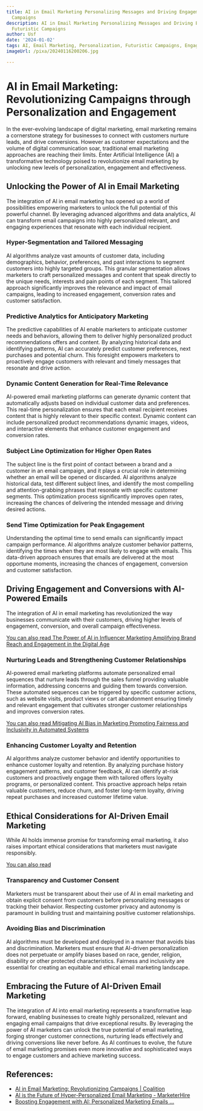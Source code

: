 ```yaml
---
title: AI in Email Marketing Personalizing Messages and Driving Engagement in Futuristic
  Campaigns
description: AI in Email Marketing Personalizing Messages and Driving Engagement in
  Futuristic Campaigns
author: Usf
date: '2024-01-02'
tags: AI, Email Marketing, Personalization, Futuristic Campaigns, Engagement
imageUrl: /pixa/20240116200206.jpg

---
```

# AI in  Email Marketing: Revolutionizing Campaigns through Personalization and Engagement

In the ever-evolving landscape of  digital marketing, email marketing remains a cornerstone strategy for  businesses to connect with customers nurture  leads, and drive conversions. However as customer expectations and the volume of digital communication soar, traditional email marketing approaches are  reaching their limits. Enter Artificial Intelligence (AI) a transformative technology poised to revolutionize email marketing by unlocking new levels  of personalization, engagement and effectiveness.

## Unlocking  the  Power of AI in Email Marketing

The  integration of AI in email marketing has opened up a world of possibilities empowering marketers to unlock the full potential of this powerful  channel. By leveraging advanced algorithms and data analytics,  AI can transform email  campaigns into  highly personalized relevant, and engaging experiences that resonate with each  individual recipient.

### Hyper-Segmentation and Tailored  Messaging

AI algorithms analyze vast amounts of  customer data, including demographics, behavior, preferences, and past interactions  to segment  customers into highly targeted groups. This granular segmentation allows marketers to craft personalized messages and content  that  speak directly to the unique needs, interests and pain points of each segment. This tailored approach significantly improves the relevance  and impact of email campaigns,  leading to increased engagement, conversion rates and customer satisfaction.

### Predictive Analytics for Anticipatory  Marketing

The predictive capabilities of AI enable marketers to anticipate customer needs and  behaviors,  allowing  them to  deliver highly personalized  product  recommendations offers and content. By analyzing historical data and identifying patterns, AI can accurately predict customer preferences,  next purchases and  potential  churn. This foresight empowers marketers to proactively engage customers with relevant and timely messages that resonate and drive action.

### Dynamic Content Generation for Real-Time Relevance

AI-powered email marketing platforms can generate dynamic content that automatically adjusts based on individual customer data and preferences. This real-time personalization ensures that each email recipient receives content that  is highly relevant to their specific context. Dynamic content can  include personalized product recommendations dynamic  images, videos, and interactive elements that enhance  customer engagement and conversion  rates.

### Subject Line Optimization for Higher Open Rates

The  subject line is the first point of contact between a  brand and a customer in an email campaign,  and it  plays a crucial role in determining whether an email will be opened or discarded. AI algorithms analyze historical data, test different subject lines, and identify the most compelling and  attention-grabbing phrases that resonate with  specific customer segments. This optimization  process significantly improves open  rates, increasing the chances of delivering the intended message  and driving desired actions.

### Send Time  Optimization for Peak  Engagement

Understanding the optimal time to send emails can significantly impact campaign performance. AI algorithms analyze customer behavior patterns, identifying the times when they are  most likely to engage with emails. This data-driven approach ensures that emails are delivered at the most opportune  moments,  increasing the chances of engagement, conversion and customer satisfaction.

## Driving Engagement and  Conversions with AI-Powered Emails

The integration of AI in email marketing has revolutionized the way businesses communicate with their  customers, driving higher levels of engagement, conversion, and overall campaign  effectiveness.

[You can also read The Power of AI  in Influencer Marketing Amplifying Brand Reach and Engagement  in the Digital Age](The%20Power%20of%20AI%20in%20Influencer%20Marketing%20Amplifying%20Brand%20Reach%20and%20Engagement%20in%20the%20Digital%20Age)


### Nurturing Leads and Strengthening Customer Relationships

AI-powered email marketing platforms automate personalized email sequences that  nurture leads through the sales  funnel providing valuable information, addressing concerns and guiding them  towards conversion. These automated sequences can be triggered by specific customer actions, such as  website visits, product views or  cart abandonment  ensuring timely and relevant engagement that cultivates stronger  customer relationships and improves conversion rates.

[You can also read Mitigating AI Bias in Marketing Promoting Fairness and  Inclusivity in Automated  Systems](Mitigating%20AI%20Bias%20in%20Marketing%20Promoting%20Fairness%20and%20Inclusivity%20in%20Automated%20Systems)


### Enhancing Customer Loyalty and Retention

AI algorithms analyze  customer behavior and identify opportunities to enhance customer loyalty and retention. By analyzing purchase  history engagement patterns, and customer feedback, AI can identify at-risk customers and proactively engage them with tailored offers loyalty programs, or  personalized content. This proactive approach helps retain valuable customers, reduce  churn, and foster long-term loyalty, driving repeat  purchases and increased customer lifetime  value.

## Ethical Considerations for AI-Driven Email Marketing

While AI holds immense promise for transforming email marketing, it  also raises important ethical considerations that marketers must  navigate responsibly.

[You can also read ]()


### Transparency and Customer Consent

Marketers must be transparent about their use of AI in email marketing and obtain explicit consent from customers before personalizing messages or tracking their  behavior. Respecting customer privacy and autonomy is paramount in building  trust and maintaining positive customer relationships.

### Avoiding Bias and Discrimination

AI algorithms must be developed  and  deployed in a manner that avoids bias and discrimination. Marketers must  ensure that AI-driven personalization does not perpetuate or amplify biases based on race, gender, religion, disability or other protected characteristics. Fairness and inclusivity are essential for  creating an equitable and ethical email marketing landscape.

## Embracing the  Future  of AI-Driven Email Marketing

The integration of AI into email marketing represents a transformative leap forward, enabling businesses to create  highly personalized, relevant and engaging email campaigns that drive exceptional results. By leveraging the power of AI marketers can unlock the true potential of email marketing,  forging stronger customer connections, nurturing leads effectively  and driving conversions like never before. As  AI continues to evolve, the future of email marketing  promises  even more innovative and sophisticated ways to engage customers and achieve marketing success.

## References:
- [AI in Email Marketing: Revolutionizing Campaigns | Coalition](https://coalitiontechnologies.com/blog/how-ai-is-revolutionizing-email-marketing-unleashing-the-power-of-personalization-and-optimization)
- [AI is the Future of Hyper-Personalized Email Marketing - MarketerHire](https://marketerhire.com/blog/hyper-personalized-email-marketing-chase-dimond)
- [Boosting Engagement with AI: Personalized Marketing Emails ...](https://www.netguru.com/blog/ai-tools-personalized-marketing-emails)
